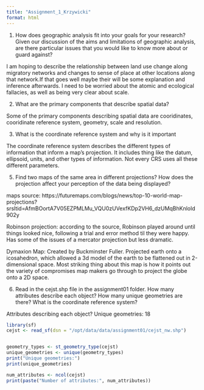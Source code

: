 ```yaml
---
title: "Assignment_1_Krzywicki"
format: html
---
```


1) How does geographic analysis fit into your goals for your research? Given our discussion of the aims and limitations of geographic analysis, are there particular issues that you would like to know more about or guard against?

I am hoping to describe the relationship between land use change along migratory networks and changes to sense of place at other locations along that network.If that goes well maybe their will be some explanation and inference afterwards. I need to be worried about the atomic and ecological fallacies, as well as being very clear about scale.  

2) What are the primary components that describe spatial data?

Some of the primary components describing spatial data are cooridinates, cooridinate reference system, geometry, scale and resolution. 

3) What is the coordinate reference system and why is it important

The coordinate reference system describes the different types of information that inform a map's projection. It includes thing like the datum, ellipsoid, units, and other types of information. Not every CRS uses all these different parameters. 

5) Find two maps of the same area in different projections? How does the projection affect your perception of the data being displayed?

maps source: https://futuremaps.com/blogs/news/top-10-world-map-projections?srsltid=AfmBOortA7V05EZPMLMu_VQU0zUVexfKDp2VH6_dzUMqBhKnlold902y

Robinson projection: according to the source, Robinson played around until things looked nice, following a trial and error method til they were happy. Has some of the issues of a mercator projection but less dramatic. 

Dymaxion Map: Created by Buckminster Fuller. Projected earth onto a icosahedron, which allowed a 3d model of the earth to be flattened out in 2-dimensional space. Most striking thing about this map is how it points out the variety of compromises map makers go through to project the globe onto a 2D space. 

6) Read in the cejst.shp file in the assignment01 folder. How many attributes describe each object? How many unique geometries are there? What is the coordinate reference system?

Attributes describing each object?
Unique geometries: 18


```r
library(sf)
cejst <- read_sf(dsn = "/opt/data/data/assignment01/cejst_nw.shp")


geometry_types <- st_geometry_type(cejst)
unique_geometries <- unique(geometry_types)
print("Unique geometries:")
print(unique_geometries)

num_attributes <- ncol(cejst)
print(paste("Number of attributes:", num_attributes))
```


